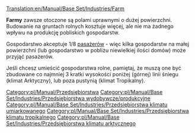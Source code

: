 [[Translation:en/Manual/Base Set/Industries/Farm]]

{{pl/Manual/Base Set/Industries/Przedsiębiorstwa|name=Farma
|image=en/Manual/Base Set/Industries/Farm.png
|caption=Umiarkowany
|image2=en/Manual/Base Set/Industries/Arctic&Tropic Farm.png
|caption2=Arktyczny & Tropikalny
|climates=[[pl/Manual/Klimat]], [[pl/Manual/Klimat]], [[pl/Manual/Klimat]]
|accepts=Nic
|produces=[[pl/Manual/Base Set/Cargos/Zboże|Zboże]], [[pl/Manual/Base Set/Cargos/Żywiec|Żywiec]] (tylko Umiarkowny), <br/>[[pl/Manual/Base Set/Cargos/Pszenica|Pszenica]], [[pl/Manual/Base Set/Cargos/Żywiec|Żywiec]] (tylko Arktyczny), <br/>[[pl/Manual/Base Set/Cargos/Kukurydza|Kukurydza]] (tylko Tropikalny)
}}

'''Farmy''' zawsze otoczone są polami uprawnymi o dużej powierzchni. Budowanie na gruntach rolnych kosztuje więcej, ale nie ma żadnego wpływu na produkcję pobliskich gospodarstw.

Gospodarstwo akceptuje 1/8 [[pl/Manual/Base Set/Cargos/Pasażerowie|pasażerów]] - więc kilka gospodarstw na małej powierzchni (lub gospodarstwo w pobliżu  niewielkiej ilości domów) może przyjąć pasażerów.

Jeśli chcesz umieścić gospodarstwa rolne, pamiętaj, że muszą one być zbudowane co najmniej 3 kratki wysokości poniżej (górnej) linii śniegu (klimat Arktyczny), lub poza pustynią (klimat Tropikalny). 

{{pl/Manual/Base Set/Industries/Navbox Industries}}

[[Category:pl/Manual/Przedsiębiorstwa]]
[[Category:pl/Manual/Base Set/Industries/Przedsiębiorstwa wydobywcze/produkcyjne]]
[[Category:pl/Manual/Base Set/Industries/Przedsiębiorstwa klimatu umiarkowanego]]
[[Category:pl/Manual/Base Set/Industries/Przedsiębiorstwa klimatu tropikalnego]]
[[Category:pl/Manual/Base Set/Industries/Przedsiębiorstwa klimatu arktycznego]]